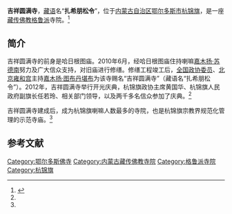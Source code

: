 {{Infobox Tibetan Buddhist monastery
|name =吉祥圆满寺
|image = 
|image size = 250px
|alt = 
|caption = 
|t=
|w=
|to = 
|ipa={{IPA|}}
|z=
|thdl=
|e=
|tc=吉祥圓滿寺
|s=吉祥圆满寺
|p=
|m=
|k=
|pushpin_map = 
|latd =  | latm =  | lats =  | latNS = 
|longd=  | longm= | longs =| longEW = 
|iso_region = 
|map_caption = 
|mapsize = 
|location_country = 中国
|location = {{CHN}}[[内蒙古自治区|内蒙古自治区]][[鄂尔多斯市|鄂尔多斯市]][[杭锦旗|杭锦旗]]
|coordinates_display =
|founded_by = 
|date_founded =
|date_renovated =
|sect = [[格鲁派|格鲁派]]
|mather =
|children =
|dedicated_to = 
|tulku =
|head_lama = 
|head_mgh =
|no._of_monks = 
|architecture = 
|festivals =
|footnotes = 
}}

'''吉祥圆满寺'''，[[藏语|藏语]]名“'''扎希朋松令'''”，位于[[内蒙古自治区|内蒙古自治区]][[鄂尔多斯市|鄂尔多斯市]][[杭锦旗|杭锦旗]]，是一座[[藏传佛教|藏传佛教]][[格鲁派|格鲁派]]寺院。<ref name=zgmz>{{Cite web |url=http://www.mzb.com.cn/html/Home/report/336250-1.htm |title=鄂尔多斯市杭锦旗吉祥圆满寺举行开光庆典，中国民族宗教网，2012-10-13 |accessdate=2013-07-17 |archive-date=2016-03-04 |archive-url=https://web.archive.org/web/20160304125540/http://www.mzb.com.cn/html/Home/report/336250-1.htm |dead-url=no }}</ref>

==简介==
吉祥圆满寺的前身是哈日根图庙。2010年6月，经哈日根图庙住持喇嘛[[嘉木扬·苏德南|嘉木扬·苏德南]]努力及广大信众支持，对旧庙进行修缮。修缮工程竣工后，[[全国政协委员|全国政协委员]]、[[北京|北京]][[雍和宫|雍和宫]]主持[[嘉木扬·图布丹|嘉木扬·图布丹]][[堪布|堪布]]为该寺赐名“吉祥圆满寺”（藏语名“扎希朋松令”）。2012年，吉祥圆满寺举行开光庆典，杭锦旗政协主席黄国华、杭锦旗人民政府副旗长任若玲、相关部门领导，以及两千多名信众参加了庆典。<ref name=zgmz/>

吉祥圆满寺建成后，成为杭锦旗喇嘛人数最多的寺院，也是杭锦旗宗教界规范化管理的示范寺庙。<ref name=zgmz/>

==参考文献==
{{reflist}}

[[Category:鄂尔多斯佛寺|Category:鄂尔多斯佛寺]]
[[Category:内蒙古藏传佛教寺院|Category:内蒙古藏传佛教寺院]]
[[Category:格鲁派寺院|Category:格鲁派寺院]]
[[Category:杭锦旗|Category:杭锦旗]]